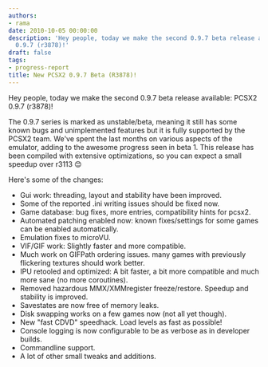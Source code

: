 ```yaml
---
authors:
- rama
date: 2010-10-05 00:00:00
description: 'Hey people, today we make the second 0.9.7 beta release available: PCSX2
  0.9.7 (r3878)!'
draft: false
tags:
- progress-report
title: New PCSX2 0.9.7 Beta (R3878)!
---
```


Hey people, today we make the second 0.9.7 beta release available: PCSX2 0.9.7 (r3878)!

<!-- truncate -->

The 0.9.7 series is marked as unstable/beta, meaning it still has some
known bugs
and unimplemented features but it is fully supported by the PCSX2 team.
We've spent the last months on various aspects of the emulator, adding
to the awesome progress seen in beta 1.
This release has been compiled with extensive optimizations, so you can
expect a small speedup over r3113
😊

Here's some of the changes:

-   Gui work: threading, layout and stability have been improved.
-   Some of the reported .ini writing issues should be fixed now.
-   Game database: bug fixes, more entries, compatibility hints for
pcsx2.
-   Automated patching enabled now: known fixes/settings for some games
can be enabled automatically.
-   Emulation fixes to microVU.
-   VIF/GIF work: Slightly faster and more compatible.
-   Much work on GIFPath ordering issues. many games with previously
flickering textures should work better.
-   IPU retooled and optimized: A bit faster, a bit more compatible and
much more sane (no more coroutines).
-   Removed hazardous MMX/XMMregister freeze/restore. Speedup and
stability is improved.
-   Savestates are now free of memory leaks.
-   Disk swapping works on a few games now (not all yet though).
-   New "fast CDVD" speedhack. Load levels as fast as possible!
-   Console logging is now configurable to be as verbose as in developer
builds.
-   Commandline support.
-   A lot of other small tweaks and additions.